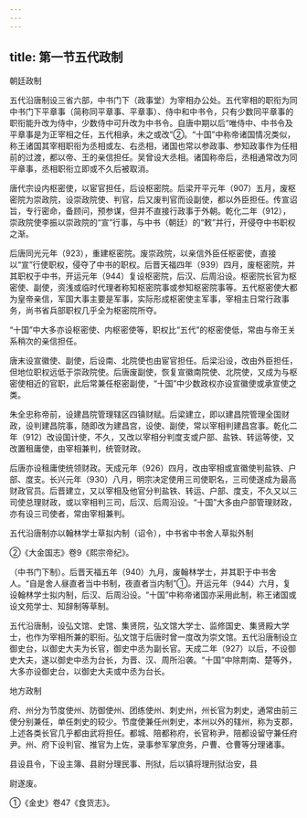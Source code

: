 ```yaml
---
---
---
```

title: 第一节五代政制
---



朝廷政制

五代沿唐制设三省六部，中书门下（政事堂）为宰相办公处。五代宰相的职衔为同中书门下平章事（简称同平章事、平章事）、侍中和中书令，只有少数同平章事的职衔能升改为侍中，少数侍中可升改为中书令。自唐中期以后“唯侍中、中书令及平章事是为正宰相之任，五代相承，未之或改”②。“十国”中称帝诸国情况类似，称王诸国其宰相职衔为丞相或左、右丞相，诸国也常以参政事、参知政事作为任相前的过渡，都以帝、王的亲信担任。吴曾设大丞相。诸国称帝后，丞相通常改为同平章事，丞相职衔立即或不久后被取消。

唐代宗设内枢密使，以宦官担任，后设枢密院。后梁开平元年（907）五月，废枢密院为崇政院，设崇政院使、判官，后又废判官而设副使，都以外臣担任。传宣诏旨，专行密命，备顾问，预参谋，但并不直接行政事于外朝。乾化二年（912），崇政院使李振以崇政院的“宣”行事，与中书（朝廷）的“敕”并行，开侵夺中书职权之渐。

后唐同光元年（923），重建枢密院。废崇政院，以亲信外臣任枢密使，直接以“宣”行使职权，侵夺了中书的职权。后晋天福四年（939）四月，废枢密院，并其职权于中书，开运元年（944）复设枢密院，后汉、后周沿设。枢密院长官为枢密使、副使，资浅或临时代理者称知枢密院事或参知枢密院事等。五代枢密使大都为皇帝亲信，军国大事主要是军事，实际形成枢密使主军事，宰相主日常行政事务，尚书省兵部职权几乎全为枢密院所夺。

“十国”中大多亦设枢密使、内枢密使等，职权比“五代”的枢密使低，常由与帝王关系稍次的亲信担任。

唐末设宣徽使、副使，后设南、北院使也由宦官担任。后梁沿设，改由外臣担任，但地位职权远低于崇政院使。后唐废副使，恢复宣徽南院使、北院使，又成为与枢密使相近的官职，此后常兼任枢密副使，“十国”中少数政权亦设宣徽使或承宣使之类。

朱全忠称帝前，设建昌院管理辖区四镇财赋。后梁建立，即以建昌院管理全国财政，设判建昌院事，随即改为建昌宫，设使、副使，常以宰相判建昌宫事。乾化二年（912）改设国计使，不久，又改以宰相分判度支或户部、盐铁、转运等使，又改置租庸使，由宰相兼判，统管财政。

后唐亦设租庸使统领财政。天成元年（926）四月，改由宰相或宣徽使判盐铁、户部、度支。长兴元年（930）八月，明宗决定使用三司使职名，三司使遂成为最高财政官员。后晋建立，又以宰相及他官分判盐铁、转运、户部、度支，不久又以三司使总理财政，或以宰相判三司，后汉、后周沿设。“十国”大多由户部管理财政，亦有设三司使者，常由宰相兼判。

五代沿唐制亦以翰林学士草拟内制（诏令），中书省中书舍人草拟外制

②《大金国志》卷9《熙宗帝纪》。

（中书门下制）。后晋天福五年（940）九月，废翰林学士，并其职于中书舍人。“自是舍人昼直者当中书制，夜直者当内制”①。开运元年（944）六月，复设翰林学士拟内制，后汉、后周沿设。“十国”中称帝诸国亦采用此制，称王诸国或设文苑学士、知辞制等草制。

五代沿唐制，设弘文馆、史馆、集贤院，弘文馆大学士、监修国史、集贤殿大学士，也作为宰相所兼的职衔。弘文馆于后唐时曾一度改为崇文馆。五代沿唐制设立御史台，以御史大夫为长官，御史中丞为副长官。天成二年（927）以后，不设御史大夫，遂以御史中丞为台长，为晋、汉、周所沿袭。“十国”中除荆南、楚等外，大多亦设御史台，以御史大夫或中丞为台长。

地方政制

府、州分为节度使州、防御使州、团练使州、刺史州，州长官为刺史，通常由前三使分别兼任，单任刺史的较少。节度使兼任州刺史，本州以外的辖州，称为支郡，上述各类长官几乎都由武将担任。都城、陪都称府，长官称尹，陪都设留守兼任府尹。州、府下设判官、推官为上佐，录事参军掌庶务，户曹、仓曹等分理诸事。

县设县令，下设主簿、县尉分理民事、刑狱，后以镇将理刑狱治安，县

尉遂废。

①《金史》卷47《食货志》。
